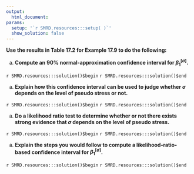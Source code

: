 ```yaml
---
output:
  html_document:
params:
  setup: '`r SMRD.resources:::setup( )`'
  show_solution: false
---
```


__Use the results in Table 17.2 for Example 17.9 to do the following:__

a. __Compute an $90\%$ normal-approximation confidence interval for $\beta_{1}^{[\sigma]}$.__

`r SMRD.resources:::solution()$begin`
`r SMRD.resources:::solution()$end`

a. __Explain how this confidence interval can be used to judge whether $\sigma$ depends on the level of pseudo stress or not.__

`r SMRD.resources:::solution()$begin`
`r SMRD.resources:::solution()$end`

a. __Do a likelihood ratio test to determine whether or not there exists strong evidence that $\sigma$ depends on the level of pseudo stress.__

`r SMRD.resources:::solution()$begin`
`r SMRD.resources:::solution()$end`

a. __Explain the steps you would follow to compute a likelihood-ratio-based confidence interval for $\beta_{1}^{[\sigma]}$.__

`r SMRD.resources:::solution()$begin`
`r SMRD.resources:::solution()$end`
